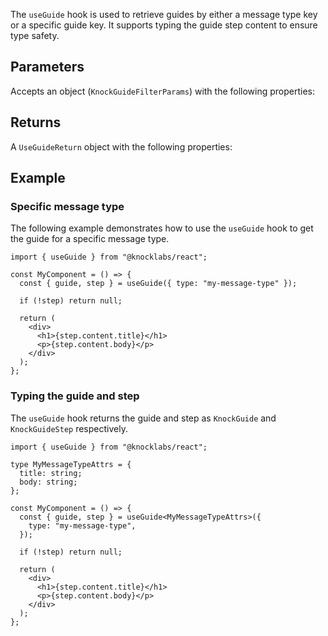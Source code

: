 The `useGuide` hook is used to retrieve guides by either a message type key or a specific guide key. It supports typing the guide step content to ensure type safety.

## Parameters

Accepts an object (`KnockGuideFilterParams`) with the following properties:

<Attributes>
  <Attribute
    name="key"
    type="string"
    description="Match a specific guide by its key"
  />
  <Attribute
    name="type"
    type="string"
    description="Match any guide by its type (message type)"
  />
</Attributes>

## Returns

A `UseGuideReturn` object with the following properties:

<Attributes>
  <Attribute
    name="guide"
    type="KnockGuide | undefined"
    description="The matching guide"
  />
  <Attribute
    name="step"
    type="KnockGuideStep | undefined"
    description="The matching guide step. Will always be defined if the guide is defined."
  />
</Attributes>

## Example

### Specific message type

The following example demonstrates how to use the `useGuide` hook to get the guide for a specific message type.

```tsx
import { useGuide } from "@knocklabs/react";

const MyComponent = () => {
  const { guide, step } = useGuide({ type: "my-message-type" });

  if (!step) return null;

  return (
    <div>
      <h1>{step.content.title}</h1>
      <p>{step.content.body}</p>
    </div>
  );
};
```

### Typing the guide and step

The `useGuide` hook returns the guide and step as `KnockGuide` and `KnockGuideStep` respectively.

```tsx
import { useGuide } from "@knocklabs/react";

type MyMessageTypeAttrs = {
  title: string;
  body: string;
};

const MyComponent = () => {
  const { guide, step } = useGuide<MyMessageTypeAttrs>({
    type: "my-message-type",
  });

  if (!step) return null;

  return (
    <div>
      <h1>{step.content.title}</h1>
      <p>{step.content.body}</p>
    </div>
  );
};
```
